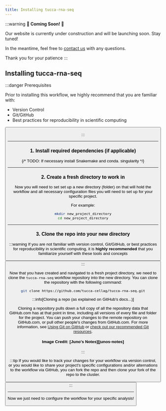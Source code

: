 ```yaml
---
title: Installing tucca-rna-seq
---
```



:::warning
**🚧 Coming Soon! 🚧**

Our website is currently under construction and will be launching soon.
Stay tuned!

In the meantime, feel free to [contact us](mailto:benjamin.bromberg@tufts.edu)
with any questions.

Thank you for your patience
:::

## Installing tucca-rna-seq

:::danger Prerequisites

Prior to installing this workflow, we highly recommend that you are familiar
with:
- Version Control
- Git/GitHub
- Best practices for reproducibility in scientific computing

<Button
  label="Click here for more details about these topics"
  link="/helpful-resources/reproducibility"
  variant="primary"
/>

:::

---

### 1. Install required dependencies (if applicable)

{/*
TODO: If necessary install Snakemake and conda. singularity
*/}

---

### 2. Create a fresh directory to work in

Now you will need to set set up a new directory (folder) on that will hold
the workflow and all necessary configuration files you will need to set up
for your specific project.

For example:

```bash
mkdir new_project_directory
cd new_project_directory
```

---

### 3. Clone the repo into your new directory

:::warning
If you are not familiar with version control, Git/GitHub, or best practices
for reproducibility in scientific computing, it is **highly recommended**
that you familiarize yourself with these tools and concepts

<Button
  label="Click here for more details about these topics"
  link="/helpful-resources/reproducibility"
  variant="primary"
/>
:::

Now that you have created and navigated to a fresh project directory,
we need to clone the `tucca-rna-seq` workflow repository into the new
directory. You can clone the repository with the following command:

```bash
git clone https://github.com/tucca-cellag/tucca-rna-seq.git
```

:::info[Cloning a repo (as explained on GitHub's docs...)]

Cloning a repository pulls down a full copy of all the repository data that
GitHub.com has at that point in time, including all versions of every file
and folder for the project. You can push your changes to the remote
repository on GitHub.com, or pull other people's changes from GitHub.com.
For more information, see [Using Git on GitHub][using-git] or [check out our
recommended Git resources][git-resources].

<Card shadow="tl">
  <CardImage
    cardImageUrl="/img/How-To-Clone-a-Git-Repository.png"
    alt="A diagram of the tucca-rna-seq workflow"
    title="tucca-rna-seq workflow diagram"
  />
  <CardFooter>
    <h4>Image Credit: [Juno's Notes][junos-notes]</h4>
  </CardFooter>
</Card>

:::

:::tip
If you would like to track your changes for your workflow via version
control, or you would like to share your project's specific
configurations and/or alternations to the workflow via GitHub, you can fork
the repo and then clone your fork of the repo to the cluster.

<Button
  label="GeeksforGeeks Guide to Forking with Git"
  link="https://www.geeksforgeeks.org/git-fork/"
  variant="primary"
/>
:::

---

Now we just need to configure the workflow for your specific analysis!

[using-git]: https://docs.github.com/en/get-started/using-git
[git-resources]: /helpful-resources/reproducibility#introduction-to-gitgithub
[junos-notes]:(https://www.junosnotes.com/git/how-to-clone-a-git-repository/)